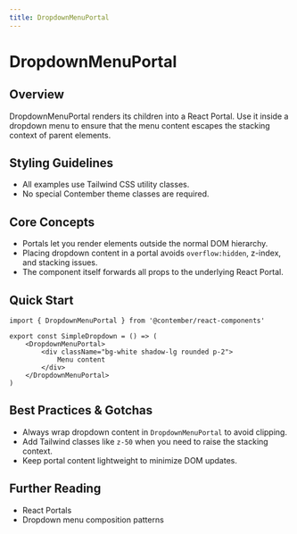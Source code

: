```yaml
---
title: DropdownMenuPortal
---
```


<!-- Edited by human: false -->
<!-- Examples count: 0 -->
<!-- Source examples: 0 -->
<!-- Playground examples: 0 -->
<!-- External examples: 0 -->
<!-- Import examples: 0 -->

# DropdownMenuPortal

## Overview
DropdownMenuPortal renders its children into a React Portal.
Use it inside a dropdown menu to ensure that the menu content escapes the stacking context of parent elements.

## Styling Guidelines
* All examples use Tailwind CSS utility classes.
* No special Contember theme classes are required.

## Core Concepts
* Portals let you render elements outside the normal DOM hierarchy.
* Placing dropdown content in a portal avoids `overflow:hidden`, z-index, and stacking issues.
* The component itself forwards all props to the underlying React Portal.

## Quick Start
```tsx
import { DropdownMenuPortal } from '@contember/react-components'

export const SimpleDropdown = () => (
	<DropdownMenuPortal>
		<div className="bg-white shadow-lg rounded p-2">
			Menu content
		</div>
	</DropdownMenuPortal>
)
```

## Best Practices & Gotchas
* Always wrap dropdown content in `DropdownMenuPortal` to avoid clipping.
* Add Tailwind classes like `z-50` when you need to raise the stacking context.
* Keep portal content lightweight to minimize DOM updates.

## Further Reading
* React Portals
* Dropdown menu composition patterns

<!-- End of Generated Documentation -->
